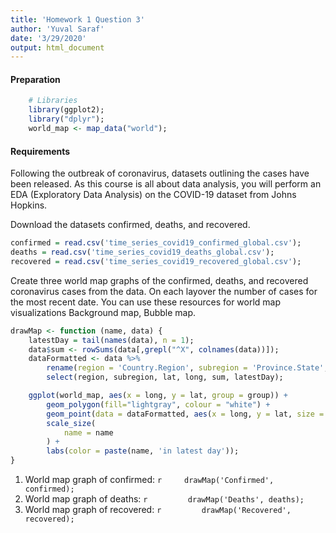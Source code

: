 ```yaml
---
title: 'Homework 1 Question 3'
author: 'Yuval Saraf'
date: '3/29/2020'
output: html_document
---
```

#### Preparation
```r
    # Libraries
    library(ggplot2);
    library("dplyr");
    world_map <- map_data("world");
```

#### Requirements 
Following the outbreak of coronavirus, datasets outlining the cases have been released. As this course is all about data analysis,  you will perform an EDA (Exploratory Data Analysis) on the COVID-19 dataset from Johns Hopkins.

Download the datasets  confirmed, deaths, and recovered.
```r
confirmed = read.csv('time_series_covid19_confirmed_global.csv');
deaths = read.csv('time_series_covid19_deaths_global.csv');
recovered = read.csv('time_series_covid19_recovered_global.csv');
```

Create three world map graphs of the confirmed, deaths, and recovered coronavirus cases from the data. On each layover the number of cases for the most recent date. You can use these resources for world map visualizations Background map, Bubble map.
```r
drawMap <- function (name, data) {
    latestDay = tail(names(data), n = 1);
    data$sum <- rowSums(data[,grepl("^X", colnames(data))]);
    dataFormatted <- data %>%
        rename(region = 'Country.Region', subregion = 'Province.State', lat = 'Lat', long = 'Long', latestDay = latestDay) %>%
        select(region, subregion, lat, long, sum, latestDay);

    ggplot(world_map, aes(x = long, y = lat, group = group)) +
        geom_polygon(fill="lightgray", colour = "white") +
        geom_point(data = dataFormatted, aes(x = long, y = lat, size = sum, color = latestDay), inherit.aes = FALSE) + 
        scale_size(
            name = name
        ) + 
        labs(color = paste(name, 'in latest day'));
}
```
1. World map graph of confirmed:
    ```r
    drawMap('Confirmed', confirmed);
    ```
2. World map graph of deaths:
    ```r
        drawMap('Deaths', deaths);
    ```
3. World map graph of recovered:
    ```r
        drawMap('Recovered', recovered);
    ```